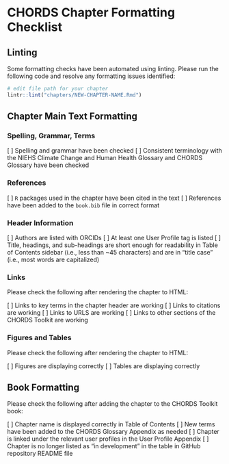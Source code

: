# CHORDS Chapter Formatting Checklist

## Linting

Some formatting checks have been automated using linting. Please run the following code and resolve any formatting issues identified:

```r
# edit file path for your chapter
lintr::lint("chapters/NEW-CHAPTER-NAME.Rmd")
```

## Chapter Main Text Formatting 

### Spelling, Grammar, Terms

[ ] Spelling and grammar have been checked
[ ] Consistent terminology with the NIEHS Climate Change and Human Health Glossary and CHORDS Glossary have been checked

### References

[ ] `R` packages used in the chapter have been cited in the text
[ ] References have been added to the `book.bib` file in correct format

### Header Information

[ ] Authors are listed with ORCIDs
[ ] At least one User Profile tag is listed
[ ] Title, headings, and sub-headings are short enough for readability in Table of Contents sidebar (i.e., less than ~45 characters) and are in "title case" (i.e., most words are capitalized)

### Links

Please check the following after rendering the chapter to HTML:

[ ] Links to key terms in the chapter header are working
[ ] Links to citations are working
[ ] Links to URLS are working
[ ] Links to other sections of the CHORDS Toolkit are working

### Figures and Tables

Please check the following after rendering the chapter to HTML:

[ ] Figures are displaying correctly
[ ] Tables are displaying correctly

## Book Formatting

Please check the following after adding the chapter to the CHORDS Toolkit book:

[ ] Chapter name is displayed correctly in Table of Contents
[ ] New terms have been added to the CHORDS Glossary Appendix as needed
[ ] Chapter is linked under the relevant user profiles in the User Profile Appendix
[ ] Chapter is no longer listed as "in development" in the table in GitHub repository README file
